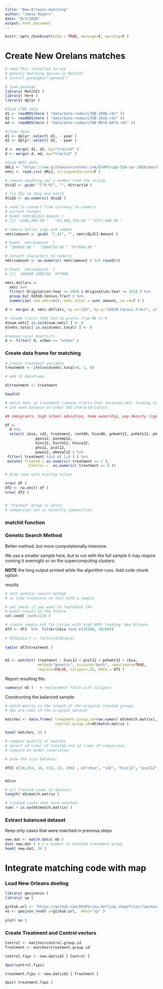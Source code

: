```yaml
---
title: "New-Orleans-matching"
author: "Jaesa Rogers"
date: "8/2/2020"
output: html_document
---
```


```r
knitr::opts_chunk$set(echo = TRUE, message=F, warning=F )
```

# Create New Orelans matches

```r
# need this installed to use
# genetic matching option in MatchIt
# install.packages("rgenoud")

# load package 
library( MatchIt )
library( here )
library( dplyr )
```

```r
#load LTDB data
d1 <- readRDS(here ( "data/data-rodeo/LTDB-2000.rds" ))
d2 <- readRDS(here ( "data/data-rodeo/LTDB-2010.rds" ))
md <- readRDS(here ( "data/data-rodeo/LTDB-META-DATA.rds" ))

#clean data 
d1 <- dplyr::select( d1, - year )
d2 <- dplyr::select( d2, - year )

d <- merge( d1, d2, by="tractid" )
d <- merge( d, md, by="tractid" )

#load NMTC data 
URL1 <- "https://raw.githubusercontent.com/DS4PS/cpp-528-spr-2020/master/labs/data/raw/NMTC/nmtc-sheet-01.csv"
nmtc <- read.csv( URL1, stringsAsFactors=F )

# remove anything not a number from the string
d$id2 <- gsub( "[^0-9]", "", d$tractid )

# fix IDs so they are match
d$id2 <- as.numeric( d$id2 )

# need to convert from currency to numeric
# current format: 
# head( nmtc$QLICI.Amount )
# [1] "$300,000.00 "   "$1,008,750.00 " "$977,000.00 "

# remove dollar sign and commas
nmtc$amount <- gsub( "[,$]", "", nmtc$QLICI.Amount )

# head(  nmtc$amount  )
# "300000.00 "  "1008750.00 " "977000.00 "

# convert characters to numeric 
nmtc$amount <- as.numeric( nmtc$amount ) %>% round(0)

# head(  nmtc$amount  )
# [1]  300000 1008750  977000

nmtc.dollars <- 
  nmtc %>% 
  filter( Origination.Year >= 2000 & Origination.Year <= 2010 ) %>%
  group_by( X2010.Census.Tract ) %>% 
  summarize( num.nmtc=n(), nmtc.total = sum( amount, na.rm=T ) )

d <- merge( d, nmtc.dollars, by.x="id2", by.y="X2010.Census.Tract", all.x=T )

# recode tracts that had no grants from NA to 0
d$num.nmtc[ is.na(d$num.nmtc) ] <- 0
d$nmtc.total[ is.na(d$nmtc.total) ] <- 0

#remove rural districts 
d <- filter( d, urban == "urban" )


```

### Create data frame for matching

```r
# create treatment variable
treatment <- ifelse(d$nmtc.total>0, 1, 0)

# add to dataframe

d$treatment <- treatment

```


```r
head(d)
```



```r
# match nmtc as treatment (census tracts that recieved nmtc funding vs those that didn't)
# and seek balance on other SES characteristics 

## immigrants, high school education, home ownership, pop density (cpp 528 lab), tenure in the neighborhood

df <- 
  d %>% 
  select( cbsa, id2, treatment, rent00, hinc00, pnhwht12, pnhblk12, phisp12, 
              ppov12, punemp12,
              hinc12, hincb12, hincw12, 
              phs12, pcol12,
              pown12, mhmval12 ) %>% 
 filter( treatment %in% c( 1,0 ) ) %>% 
 mutate( Treated = as.numeric( treatment == 1 ), 
           Control =  as.numeric( treatment == 0 ))

# drop rows with missing values

nrow( df )
df2 <- na.omit( df )
nrow( df2 )


# "treated" group is white
# comparison set is minority communities
```


### matchit function 

### Genetic Search Method

Better method, but more computationally intensive. 

We use a smaller sample here, but to run with the full sample it may require running it overnight or on the supercomputing clusters. 


**NOTE** the long output printed while the algorithm runs. Add code chunk option

results 

```r
# test genetic search method
# is time-intensive so test with a sample

# set seeds if you want to reproduce the 
# exact result in the future
set.seed( seed=1234 )

# create sample set for cities with high NMTC funding: New Orleans
df3 <- df2  %>%  filter(cbsa %in% c(35380, 20260))
           
# df3$cbsa.f <- factor(df3$cbsa)      
                 
table( df3$treatment )


m5 <- matchit( treatment ~ hinc12 + pcol12 + pnhwht12 + cbsa, 
               method="genetic", discard="both", reestimate=TRUE, 
               replace=FALSE, caliper=.25, data = df3 ) 

```

Report resulting fits:

```r
 
summary( m5 )   # replacement false with calipers 
```


Constructing the balanced sample: 


```r
# match matrix is the length of the original treated groups
# IDs are rows of the original dataset

matches <- data.frame( treatment.group.id=row.names( m5$match.matrix), 
                       control.group.id=m5$match.matrix )

head( matches, 34 )
```


```r
# compare quality of matches
# select id (row) of treated and id (row) of comparison,
# compare on model covariates:

# note the nice balance: 

df3[ c(10,334, 14, 331, 22, 198) , c("cbsa", "id2", "hinc12", "pcol12", "pnhwht12", "treatment") ]


m5$nn

# all treated cases in dataset:
length( m5$match.matrix )

# treated cases that were matched: 
sum( ! is.na(m5$match.matrix) )
```

### Extract balanced dataset 

Keep only cases that were matched in previous steps 

```r
new.dat <- match.data( m5 )
dim( new.dat ) # 2 x number in matched treatment group
head( new.dat, 34 )
```

# Integrate matching code with map

### Load New Orleans doeling


```r
library( geojsonio )
library( sp )

github.url <- "https://github.com/DS4PS/usa-dorling-shapefiles/raw/master/maps/metros-dorling/new-orleans-metairie-kenner-la-dorling-v2.geojson"
no <- geojson_read( x=github.url,  what="sp" )
 
plot( no )


```

### Create Treatment and Control vectors

```r
Control <- matches$control.group.id
Treatment <- matches$treatment.group.id


```

```r
control.fips <- new.dat$id2 [ Control ]

dput(control.fips)
```


```r
treatment.fips <- new.dat$id2 [ Treatment ]

dput( treatment.fips )

```

